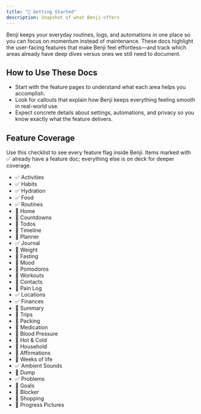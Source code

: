 ```yaml
---
title: "🚀 Getting Started"
description: Snapshot of what Benji offers
---
```


Benji keeps your everyday routines, logs, and automations in one place so you can focus on momentum instead of maintenance. These docs highlight the user-facing features that make Benji feel effortless—and track which areas already have deep dives versus ones we still need to document.

## How to Use These Docs

- Start with the feature pages to understand what each area helps you accomplish.
- Look for callouts that explain how Benji keeps everything feeling smooth in real-world use.
- Expect concrete details about settings, automations, and privacy so you know exactly what the feature delivers.

<Cards>
  <Card title="🎯 Activities" href="/docs/features/activities" />
  <Card title="💧 Hydration" href="/docs/features/hydration" />
  <Card title="🍽️ Food Tracking" href="/docs/features/food" />
  <Card title="🌱 Habit Tracking" href="/docs/features/habits" />
  <Card title="📍 Locations" href="/docs/features/locations" />
  <Card title="📓 Journal" href="/docs/features/journal" />
  <Card title="🛠️ Problems" href="/docs/features/problems" />
  <Card title="💰 Finances" href="/docs/features/finances" />
  <Card title="🎵 Ambient Sounds" href="/docs/features/ambient-sounds" />
  <Card title="🧩 Routine Builder" href="/docs/features/routines" />
</Cards>

## Feature Coverage

Use this checklist to see every feature flag inside Benji. Items marked with ✅ already have a feature doc; everything else is on deck for deeper coverage.

- ✅ Activities
- ✅ Habits
- ✅ Hydration
- ✅ Food
- ✅ Routines
- 📝 Home
- 📝 Countdowns
- 📝 Todos
- 📝 Timeline
- 📝 Planner
- ✅ Journal
- 📝 Weight
- 📝 Fasting
- 📝 Mood
- 📝 Pomodoros
- 📝 Workouts
- 📝 Contacts
- 📝 Pain Log
- ✅ Locations
- ✅ Finances
- 📝 Summary
- 📝 Trips
- 📝 Packing
- 📝 Medication
- 📝 Blood Pressure
- 📝 Hot & Cold
- 📝 Household
- 📝 Affirmations
- 📝 Weeks of life
- ✅ Ambient Sounds
- 📝 Dump
- ✅ Problems
- 📝 Goals
- 📝 Blocker
- 📝 Shopping
- 📝 Progress Pictures
